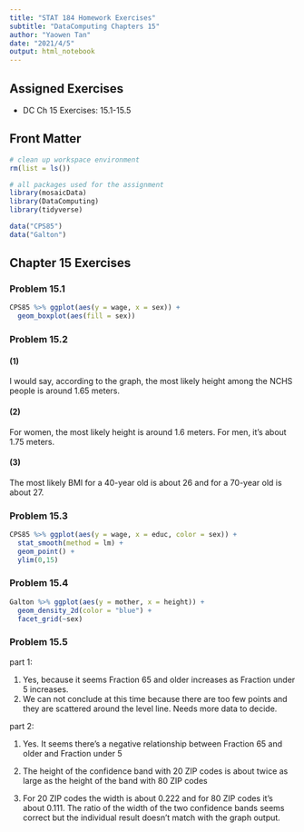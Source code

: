 ---
title: "STAT 184 Homework Exercises" 
subtitle: "DataComputing Chapters 15"
author: "Yaowen Tan"
date: "2021/4/5"
output: html_notebook
---

## Assigned Exercises

- DC Ch 15 Exercises: 15.1-15.5


## Front Matter
 
```{r}
# clean up workspace environment
rm(list = ls())

# all packages used for the assignment
library(mosaicData)
library(DataComputing)
library(tidyverse)

data("CPS85")
data("Galton")
```

## Chapter 15 Exercises

### Problem 15.1
```{r}
CPS85 %>% ggplot(aes(y = wage, x = sex)) + 
  geom_boxplot(aes(fill = sex))
```

### Problem 15.2

#### (1)
I would say, according to the graph, the most likely height among the NCHS people is around 1.65 meters. 

#### (2)
For women, the most likely height is around 1.6 meters. For men, it's about 1.75 meters. 

#### (3)
The most likely BMI for a 40-year old is about 26 and for a 70-year old is about 27.

### Problem 15.3
```{r message=FALSE, warning=FALSE}
CPS85 %>% ggplot(aes(y = wage, x = educ, color = sex)) +
  stat_smooth(method = lm) +
  geom_point() +
  ylim(0,15)
```

### Problem 15.4
```{r}
Galton %>% ggplot(aes(y = mother, x = height)) +
  geom_density_2d(color = "blue") +
  facet_grid(~sex)
```

### Problem 15.5
part 1:

1. Yes, because it seems Fraction 65 and older increases as Fraction under 5 increases.      
2. We can not conclude at this time because there are too few points and they are scattered around the level line. Needs more data to decide.



part 2: 

1. Yes. It seems there's a negative relationship between Fraction 65 and older and Fraction under 5 

2. The height of the confidence band with 20 ZIP codes is about twice as large as the height of the band with 80 ZIP codes    

3. For 20 ZIP codes the width is about 0.222 and for 80 ZIP codes it's about 0.111. The ratio of the width of the two confidence bands seems correct but the individual result doesn't match with the graph output.  
